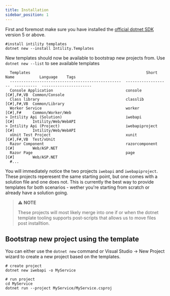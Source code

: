 ```yaml
---
title: Installation
sidebar_position: 1
---
```


First and foremost make sure you have installed the [official dotnet SDK](https://dotnet.microsoft.com/download) version 5 or above.

```shell
#install intility templates
dotnet new --install Intility.Templates
```

New templates should now be available to bootstrap new projects from. Use `dotnet new --list` to see available templates

```
  Templates                                                   Short Name           Language    Tags
  -------------------------------------------------  -------------------  ----------  ----------------------
  Console Application                                console              [C#],F#,VB  Common/Console
  Class library                                      classlib             [C#],F#,VB  Common/Library
  Worker Service                                     worker               [C#],F#     Common/Worker/Web
> Intility Api (Solution)                            iwebapi              [C#]        Intility/Web/WebAPI
> Intility Api (Project)                             iwebapiproject       [C#]        Intility/Web/WebAPI
  xUnit Test Project                                 xunit                [C#],F#,VB  Test/xUnit
  Razor Component                                    razorcomponent       [C#]        Web/ASP.NET
  Razor Page                                         page                 [C#]        Web/ASP.NET
  #...
```

You will immediately notice the two projects `iwebapi` and `iwebapiproject`. These projects reperesent the same starting point, but
one comes with a solution file and one does not. This is currently the best way to provide templates for both scenarios - wether you're
starting from scratch or already have a solution going.

> ⚠️ **NOTE**
>
> These projects will most likely merge into one if or when the dotnet template tooling supports post-scripts that allows us to move files post installtion.

## Bootstrap new project using the template

You can either use the `dotnet new` command or Visual Studio -> New Project wizard to create a new project based on the templates.

```shell
# create project
dotnet new iwebapi -o MyService

# run project
cd MyService
dotnet run --project MyService/MyService.csproj
```
